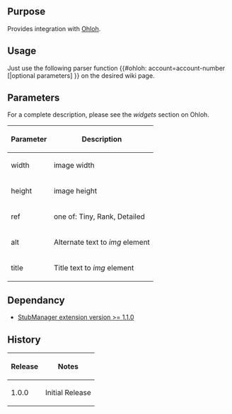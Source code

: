 {{Extension
|name        = Ohloh
|status      = beta
|author      = [[user:jldupont|Jean-Lou Dupont]]
|image       =
|version     = 1.0.0
|update      =
|mediawiki   = 1.11 (should work on other versions)
|download    = [http://mediawiki.googlecode.com/svn/trunk/extensions/Ohloh/ SVN]
|readme      =
|changelog   = See SVN ($Id$)
|description = 
|parameters  =
|rights      =
|example     =
}}
== Purpose ==
Provides integration with [http://www.ohloh.net/ Ohloh].

== Usage ==
Just use the following parser function <nowiki>{{#ohloh: account=account-number [|optional parameters] }}</nowiki> on the desired wiki page.

== Parameters ==
For a complete description, please see the ''widgets'' section on Ohloh.
{|border=1 class='sortable'
! Parameter !! Description
|-
| width     || image width
|-
| height    || image height
|-
| ref       || one of: Tiny, Rank, Detailed
|-
| alt		|| Alternate text to ''img'' element
|-
| title		|| Title text to ''img'' element
|}

<!--{{
== Example ==
[[{{FULLPAGENAMEE}}/Tests]]
}}-->

== Dependancy ==
* [[Extension:StubManager|StubManager extension version >= 1.1.0 ]]
{{Pear|Ohloh}}

== History ==
{|border=1
! Release !! Notes
|-
| 1.0.0 || Initial Release
|}
